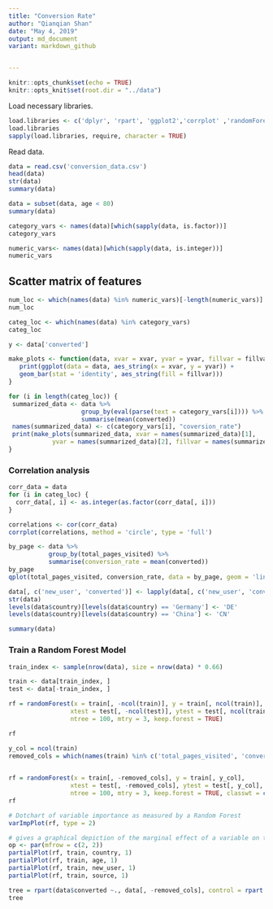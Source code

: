 ```yaml
---
title: "Conversion Rate"
author: "Qianqian Shan"
date: "May 4, 2019"
output: md_document
variant: markdown_github


---
```


```r
knitr::opts_chunk$set(echo = TRUE)
knitr::opts_knit$set(root.dir = "../data")
```

Load necessary libraries. 

```r
load.libraries <- c('dplyr', 'rpart', 'ggplot2','corrplot' ,'randomForest')
load.libraries
sapply(load.libraries, require, character = TRUE)
```

Read data.
```r
data = read.csv('conversion_data.csv')
head(data)
str(data)
summary(data)
```




```r
data = subset(data, age < 80)
summary(data)
```




```r
category_vars <- names(data)[which(sapply(data, is.factor))]
category_vars

numeric_vars<- names(data)[which(sapply(data, is.integer))]
numeric_vars
```



## Scatter matrix of features 

```r
num_loc <- which(names(data) %in% numeric_vars)[-length(numeric_vars)]
num_loc

categ_loc <- which(names(data) %in% category_vars)
categ_loc

y <- data['converted']

make_plots <- function(data, xvar = xvar, yvar = yvar, fillvar = fillvar) {
   print(ggplot(data = data, aes_string(x = xvar, y = yvar)) + 
   geom_bar(stat = 'identity', aes_string(fill = fillvar)))
}

for (i in length(categ_loc)) {
 summarized_data <- data %>% 
                    group_by(eval(parse(text = category_vars[i]))) %>% 
                    summarise(mean(converted))
 names(summarized_data) <- c(category_vars[i], "coversion_rate")
 print(make_plots(summarized_data, xvar = names(summarized_data)[1], 
            yvar = names(summarized_data)[2], fillvar = names(summarized_data)[1]))
}


```


###  Correlation analysis 
```r
corr_data = data 
for (i in categ_loc) {
  corr_data[, i] <- as.integer(as.factor(corr_data[, i]))
}

correlations <- cor(corr_data)
corrplot(correlations, method = 'circle', type = 'full')

```


```r
by_page <- data %>% 
           group_by(total_pages_visited) %>% 
           summarise(conversion_rate = mean(converted))
by_page
qplot(total_pages_visited, conversion_rate, data = by_page, geom = 'line')
```


```r
data[, c('new_user', 'converted')] <- lapply(data[, c('new_user', 'converted')], as.factor)
str(data)
levels(data$country)[levels(data$country) == 'Germany'] <- 'DE'
levels(data$country)[levels(data$country) == 'China'] <- 'CN'

summary(data)
```



### Train a Random Forest Model 

```r
train_index <- sample(nrow(data), size = nrow(data) * 0.66)

train <- data[train_index, ]
test <- data[-train_index, ]

rf = randomForest(x = train[, -ncol(train)], y = train[, ncol(train)], 
                 xtest = test[, -ncol(test)], ytest = test[, ncol(train)], 
                 ntree = 100, mtry = 3, keep.forest = TRUE)

rf
```




```r
y_col = ncol(train)
removed_cols = which(names(train) %in% c('total_pages_visited', 'converted'))
            

rf = randomForest(x = train[, -removed_cols], y = train[, y_col], 
                 xtest = test[, -removed_cols], ytest = test[, y_col], 
                 ntree = 100, mtry = 3, keep.forest = TRUE, classwt = c(0.7, 0.3))
rf
```



```r
# Dotchart of variable importance as measured by a Random Forest
varImpPlot(rf, type = 2)
```



```r
# gives a graphical depiction of the marginal effect of a variable on the class probability (classification) or response (regression).
op <- par(mfrow = c(2, 2))
partialPlot(rf, train, country, 1)
partialPlot(rf, train, age, 1)
partialPlot(rf, train, new_user, 1)
partialPlot(rf, train, source, 1)

```



```r

tree = rpart(data$converted ~., data[, -removed_cols], control = rpart.control(maxdepth = 3), parms = list(prior = c(0.7, 0.3)))
tree
```